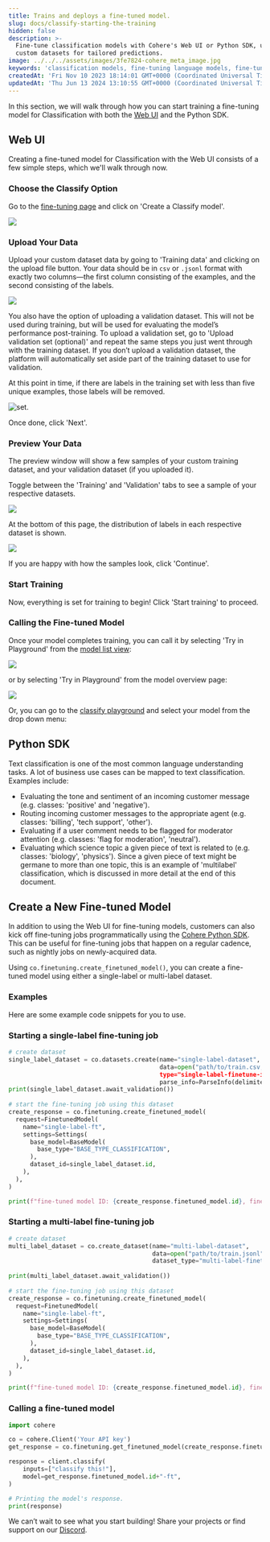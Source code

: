 ```yaml
---
title: Trains and deploys a fine-tuned model.
slug: docs/classify-starting-the-training
hidden: false
description: >-
  Fine-tune classification models with Cohere's Web UI or Python SDK, using
  custom datasets for tailored predictions.
image: ../../../assets/images/3fe7824-cohere_meta_image.jpg
keywords: 'classification models, fine-tuning language models, fine-tuning'
createdAt: 'Fri Nov 10 2023 18:14:01 GMT+0000 (Coordinated Universal Time)'
updatedAt: 'Thu Jun 13 2024 13:10:55 GMT+0000 (Coordinated Universal Time)'
---
```

In this section, we will walk through how you can start training a fine-tuning model for Classification with both the [Web UI](/docs/fine-tuning-with-the-web-ui) and the Python SDK.

## Web UI

Creating a fine-tuned model for Classification with the Web UI consists of a few simple steps, which we'll walk through now.

### Choose the Classify Option

Go to the [fine-tuning page](http://dashboard.cohere.com/fine-tuning) and click on 'Create a Classify model'.

<img src='../../../assets/images/465773a-image.png' />


### Upload Your Data

Upload your custom dataset data by going to 'Training data' and clicking on the upload file button. Your data should be in `csv` or `.jsonl` format with exactly two columns—the first column consisting of the examples, and the second consisting of the labels. 

<img src='../../../assets/images/3644b70-image.png' />


You also have the option of uploading a validation dataset. This will not be used during training, but will be used for evaluating the model’s performance post-training. To upload a validation set, go to 'Upload validation set (optional)' and repeat the same steps you just went through with the training dataset. If you don’t upload a validation dataset, the platform will automatically set aside part of the training dataset to use for validation.

At this point in time, if there are labels in the training set with less than five unique examples, those labels will be removed.

<Frame caption="The 'Area' label had fewer than five examples, so it has been removed from the training set.">
<img src='../../../assets/images/203633d-image.png' alt='set.' />
</Frame>

Once done, click 'Next'.

### Preview Your Data

The preview window will show a few samples of your custom training dataset, and your validation dataset (if you uploaded it).

Toggle between the 'Training' and 'Validation' tabs to see a sample of your respective datasets. 

<img src='../../../assets/images/cb0e840-image.png' />


At the bottom of this page, the distribution of labels in each respective dataset is shown.

<img src='../../../assets/images/bebb097-image.png' />


If you are happy with how the samples look, click 'Continue'.

### Start Training

Now, everything is set for training to begin! Click 'Start training' to proceed.

### Calling the Fine-tuned Model

Once your model completes training, you can call it by selecting 'Try in Playground' from the [model list view](https://dashboard.cohere.com/fine-tuning?tab=models):

<img src='../../../assets/images/a0662d1-6598782-image.png' />


or by selecting 'Try in Playground' from the model overview page:

<img src='../../../assets/images/464fb1c-4d14720-image.png' />


Or, you can go to the [classify playground](https://dashboard.cohere.com/playground/classify) and select your model from the drop down menu:

## Python SDK

Text classification is one of the most common language understanding tasks. A lot of business use cases can be mapped to text classification. Examples include:

- Evaluating the tone and sentiment of an incoming customer message (e.g. classes: 'positive' and 'negative').
- Routing incoming customer messages to the appropriate agent (e.g. classes: 'billing', 'tech support', 'other').
- Evaluating if a user comment needs to be flagged for moderator attention (e.g. classes: 'flag for moderation', 'neutral').
- Evaluating which science topic a given piece of text is related to (e.g. classes: 'biology', 'physics'). Since a given piece of text might be germane to more than one topic, this is an example of 'multilabel' classification, which is discussed in more detail at the end of this document.

## Create a New Fine-tuned Model

In addition to using the Web UI for fine-tuning models, customers can also kick off fine-tuning jobs programmatically using the [Cohere Python SDK](https://pypi.org/project/cohere/). This can be useful for fine-tuning jobs that happen on a regular cadence, such as nightly jobs on newly-acquired data.

Using `co.finetuning.create_finetuned_model()`, you can create a fine-tuned model using either a single-label or multi-label dataset.

### Examples

Here are some example code snippets for you to use.

### Starting a single-label fine-tuning job

```python PYTHON
# create dataset
single_label_dataset = co.datasets.create(name="single-label-dataset",
                                          data=open("path/to/train.csv, "rb"),
                                          type="single-label-finetune-input",
                                          parse_info=ParseInfo(delimiter=",")) # parse_info is optional
print(single_label_dataset.await_validation())
                                              
# start the fine-tuning job using this dataset
create_response = co.finetuning.create_finetuned_model(
  request=FinetunedModel(
    name="single-label-ft",
    settings=Settings(
      base_model=BaseModel(
        base_type="BASE_TYPE_CLASSIFICATION",
      ),
      dataset_id=single_label_dataset.id,
    ),
  ),
)

print(f"fine-tuned model ID: {create_response.finetuned_model.id}, fine-tuned model status: {create_response.finetuned_model.status}")
```

### Starting a multi-label fine-tuning job

```python PYTHON
# create dataset
multi_label_dataset = co.create_dataset(name="multi-label-dataset",
                                        data=open("path/to/train.jsonl", "rb"),
                                        dataset_type="multi-label-finetune-input")
  
print(multi_label_dataset.await_validation())
                                              
# start the fine-tuning job using this dataset
create_response = co.finetuning.create_finetuned_model(
  request=FinetunedModel(
    name="single-label-ft",
    settings=Settings(
      base_model=BaseModel(
        base_type="BASE_TYPE_CLASSIFICATION",
      ),
      dataset_id=single_label_dataset.id,
    ),
  ),
)

print(f"fine-tuned model ID: {create_response.finetuned_model.id}, fine-tuned model status: {create_response.finetuned_model.status}")
```

### Calling a fine-tuned model

```python PYTHON
import cohere

co = cohere.Client('Your API key')
get_response = co.finetuning.get_finetuned_model(create_response.finetuned_model.id)

response = client.classify(
    inputs=["classify this!"],
    model=get_response.finetuned_model.id+"-ft",
)

# Printing the model's response.
print(response)
```

We can’t wait to see what you start building! Share your projects or find support on our [Discord](https://discord.com/invite/co-mmunity).
